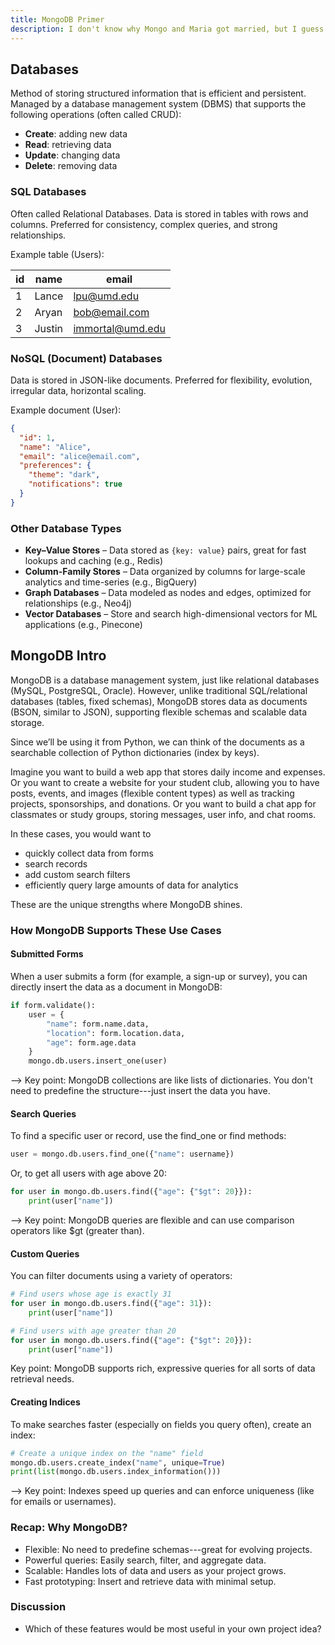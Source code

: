---
title: MongoDB Primer
description: I don't know why Mongo and Maria got married, but I guess opposites attract?
---

## Databases



Method of storing structured information that is efficient and persistent. Managed by a database management system (DBMS) that supports the following operations (often called CRUD):

- **Create**: adding new data
- **Read**: retrieving data
- **Update**: changing data
- **Delete**: removing data

### SQL Databases

Often called Relational Databases. Data is stored in tables with rows and columns. Preferred for consistency, complex queries, and strong relationships.

Example table (Users):

| id | name   | email              |
|----|--------|--------------------|
| 1  | Lance  | lpu@umd.edu        |
| 2  | Aryan  | bob@email.com      |
| 3  | Justin | immortal@umd.edu   |

### NoSQL (Document) Databases

Data is stored in JSON-like documents. Preferred for flexibility, evolution, irregular data, horizontal scaling. 

Example document (User):

```json
{
  "id": 1,
  "name": "Alice",
  "email": "alice@email.com",
  "preferences": {
    "theme": "dark",
    "notifications": true
  }
}
```

### Other Database Types

- **Key–Value Stores** – Data stored as `{key: value}` pairs, great for fast lookups and caching (e.g., Redis)
- **Column-Family Stores** – Data organized by columns for large-scale analytics and time-series (e.g., BigQuery)
- **Graph Databases** – Data modeled as nodes and edges, optimized for relationships (e.g., Neo4j)
- **Vector Databases** – Store and search high-dimensional vectors for ML applications (e.g., Pinecone)

<Cards>
  <Card title="StackOverflow 2025 Developer Survey" href="https://survey.stackoverflow.co/2025/technology#1-databases" />
</Cards>


## MongoDB Intro

MongoDB is a database management system, just like relational databases (MySQL, PostgreSQL, Oracle). 
However,  unlike traditional SQL/relational databases (tables, fixed schemas), MongoDB stores data as documents (BSON, similar to JSON), supporting flexible schemas and scalable data storage.

Since we’ll be using it from Python, we can think of the documents as a
searchable collection of Python dictionaries (index by keys). 

Imagine you want to build a web app that stores daily income and expenses. 
Or you want to create a website for your student club, allowing you to have posts, events, and images (flexible content types) as
well as tracking projects, sponsorships, and donations.
Or you want to build a chat app for classmates or study groups, storing messages, user info, and chat rooms. 

In these cases, you would want to 
* quickly collect data from forms
* search records
* add custom search filters
* efficiently query large amounts of data for analytics

These are the unique strengths where MongoDB shines. 

### How MongoDB Supports These Use Cases 

#### Submitted Forms 
When a user submits a form (for example, a sign-up or survey), you can directly insert the data as a document in MongoDB:

``` python
if form.validate():
    user = {
        "name": form.name.data,
        "location": form.location.data,
        "age": form.age.data
    }
    mongo.db.users.insert_one(user)
```

--> Key point: MongoDB collections are like lists of dictionaries. You don't
need to predefine the structure---just insert the data you have.

#### Search Queries

To find a specific user or record, use the find_one or
find methods:

``` python
user = mongo.db.users.find_one({"name": username})
```

Or, to get all users with age above 20:

``` python
for user in mongo.db.users.find({"age": {"$gt": 20}}):
    print(user["name"])
```

--> Key point: MongoDB queries are flexible and can use comparison operators
like \$gt (greater than).

#### Custom Queries 

You can filter documents using a variety of operators:

``` python
# Find users whose age is exactly 31
for user in mongo.db.users.find({"age": 31}):
    print(user["name"])

# Find users with age greater than 20
for user in mongo.db.users.find({"age": {"$gt": 20}}):
    print(user["name"])
```

Key point: MongoDB supports rich, expressive queries for all sorts of
data retrieval needs.

#### Creating Indices 

To make searches faster (especially on fields you
query often), create an index:

``` python
# Create a unique index on the "name" field
mongo.db.users.create_index("name", unique=True)
print(list(mongo.db.users.index_information()))
```

-->   Key point: Indexes speed up queries and can enforce uniqueness (like for
emails or usernames).

### Recap: Why MongoDB?

-   Flexible: No need to predefine schemas---great for evolving
    projects.
-   Powerful queries: Easily search, filter, and aggregate data.
-   Scalable: Handles lots of data and users as your project grows.
-   Fast prototyping: Insert and retrieve data with minimal setup.

### Discussion
* Which of these features would be most useful in your own project idea?

